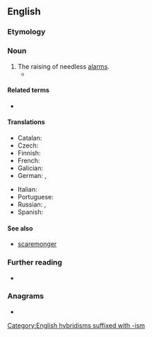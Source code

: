==English==

===Etymology===
{{suffix|en|alarm|ism}}

===Noun===
{{en-noun|-|s}}

# The raising of needless [[alarm]]s.
#* {{quote-web|en|url=http://www.theguardian.com/world/2021/jul/31/covid-coronavirus-vaccination-us-media-white-house|title=US vaccinations rise but White House frustrated with media ‘alarmism’|date=2021-07-31|author=Edward Helmore|work=The Guardian|passage=Even as the White House highlighted what it considers '''alarmism''' in reporting of the surge in cases of the Delta coronavirus variant across the US, reports in the same national media suggested vaccinations are increasing in hotspot areas.}}

====Related terms====
* {{l|en|alarmist}}

====Translations====
{{trans-top|production of needless alarms}}
* Catalan: {{t|ca|alarmisme|m}}
* Czech: {{t|cs|alarmismus|m}}
* Finnish: {{t|fi|alarmismi}}
* French: {{t+|fr|alarmisme|m}}
* Galician: {{t|gl|alarmismo|m}}
* German: {{t+|de|Alarmismus|m}}, {{t+|de|Panikmache|f}}
{{trans-mid}}
* Italian: {{t+|it|allarmismo|m}}
* Portuguese: {{t|pt|alarmismo|m}}
* Russian: {{t+|ru|аларми́зм|m}}, {{t+|ru|паникёрство|n}}
* Spanish: {{t+|es|alarmismo|m}}
{{trans-bottom}}

====See also====
* [[scaremonger]]

===Further reading===
* {{pedia}}

===Anagrams===
* {{anagrams|en|a=aailmmrs|Mamarils|ammirals}}

[[Category:English hybridisms suffixed with -ism]]